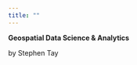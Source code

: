 ```yaml
---
title: ""
---
```


::: cover-image
::: cover-title
**Geospatial Data Science & Analytics**
:::

::: cover-author
by Stephen Tay
:::
:::

